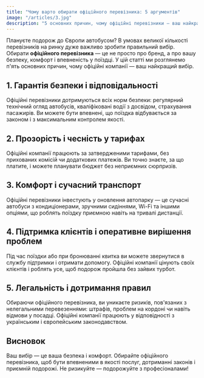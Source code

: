 ```yaml
---
title: "Чому варто обирати офіційного перевізника: 5 аргументів"
image: "/articles/3.jpg"
description: "5 основних причин, чому офіційні перевізники — ваш найкращий вибір для подорожі до Європи."
---
```



Плануєте подорож до Європи автобусом? В умовах великої кількості перевізників на ринку дуже важливо зробити правильний вибір. Обирати **офіційного перевізника** — це не просто про бренд, а про вашу безпеку, комфорт і впевненість у поїздці. У цій статті ми розглянемо п'ять основних причин, чому офіційні компанії — ваш найкращий вибір.

## 1. Гарантія безпеки і відповідальності

Офіційні перевізники дотримуються всіх норм безпеки: регулярний технічний огляд автобусів, кваліфіковані водії з досвідом, страхування пасажирів. Ви можете бути впевнені, що поїздка відбувається за законом і з максимальним контролем якості.

## 2. Прозорість і чесність у тарифах

Офіційні компанії працюють за затвердженими тарифами, без прихованих комісій чи додаткових платежів. Ви точно знаєте, за що платите, і можете планувати бюджет без неприємних сюрпризів.

## 3. Комфорт і сучасний транспорт

Офіційні перевізники інвестують у оновлення автопарку — це сучасні автобуси з кондиціонерами, зручними сидіннями, Wi-Fi та іншими опціями, що роблять поїздку приємною навіть на тривалі дистанції.

## 4. Підтримка клієнтів і оперативне вирішення проблем

Під час поїздки або при бронюванні квитка ви можете звернутися в службу підтримки і отримати допомогу. Офіційні компанії цінують своїх клієнтів і роблять усе, щоб подорож пройшла без зайвих турбот.

## 5. Легальність і дотримання правил

Обираючи офіційного перевізника, ви уникаєте ризиків, пов'язаних з нелегальними перевезеннями: штрафів, проблем на кордоні чи навіть відмови у посадці. Офіційні компанії працюють у відповідності з українським і європейським законодавством.

## Висновок

Ваш вибір — це ваша безпека і комфорт. Обирайте офіційного перевізника, щоб бути впевненими в якості послуг, дотриманні законів і приємній подорожі. Не ризикуйте — подорожуйте з професіоналами!
